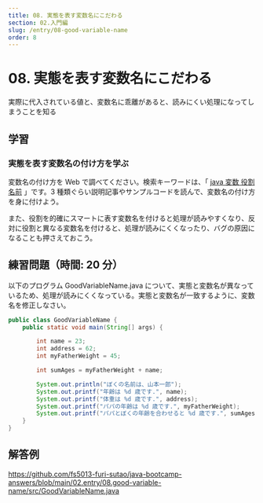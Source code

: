 ```yaml
---
title: 08. 実態を表す変数名にこだわる
section: 02.入門編
slug: /entry/08-good-variable-name
order: 8
---
```


# 08. 実態を表す変数名にこだわる

<p class="goal">
  実際に代入されている値と、変数名に乖離があると、読みにくい処理になってしまうことを知る
</p>

## 学習

### 実態を表す変数名の付け方を学ぶ

変数名の付け方を Web で調べてください。検索キーワードは、「 [java 変数 役割 名前](https://www.google.com/search?q=java+変数+役割+名前) 」です。3 種類ぐらい説明記事やサンプルコードを読んで、変数名の付け方を身に付けよう。

また、役割を的確にスマートに表す変数名を付けると処理が読みやすくなり、反対に役割と異なる変数名を付けると、処理が読みにくくなったり、バグの原因になることも押さえておこう。

## 練習問題（時間: 20 分）

以下のプログラム GoodVariableName.java について、実態と変数名が異なっているため、処理が読みにくくなっている。実態と変数名が一致するように、変数名を修正しなさい。

```java title=src/GoodVariableName.java
public class GoodVariableName {
    public static void main(String[] args) {

        int name = 23;
        int address = 62;
        int myFatherWeight = 45;

        int sumAges = myFatherWeight + name;

        System.out.println("ぼくの名前は、山本一郎");
        System.out.printf("年齢は %d 歳です.", name);
        System.out.printf("体重は %d 歳です.", address);
        System.out.printf("パパの年齢は %d 歳です.", myFatherWeight);
        System.out.printf("パパとぼくの年齢を合わせると %d 歳です.", sumAges);
    }
}
```

## 解答例

https://github.com/fs5013-furi-sutao/java-bootcamp-answers/blob/main/02.entry/08.good-variable-name/src/GoodVariableName.java
